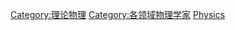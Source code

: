 {{catmore|理论物理学}}
{{Commons cat|Theoretical physicists}}

[[Category:理论物理|Category:理论物理]]
[[Category:各领域物理学家|Category:各领域物理学家]]
[[Category:理論家|Physics]]